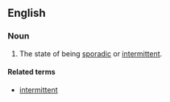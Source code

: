 ==English==

===Noun===
{{en-noun}}

# The state of being [[sporadic]] or [[intermittent]].

====Related terms====
*[[intermittent]]